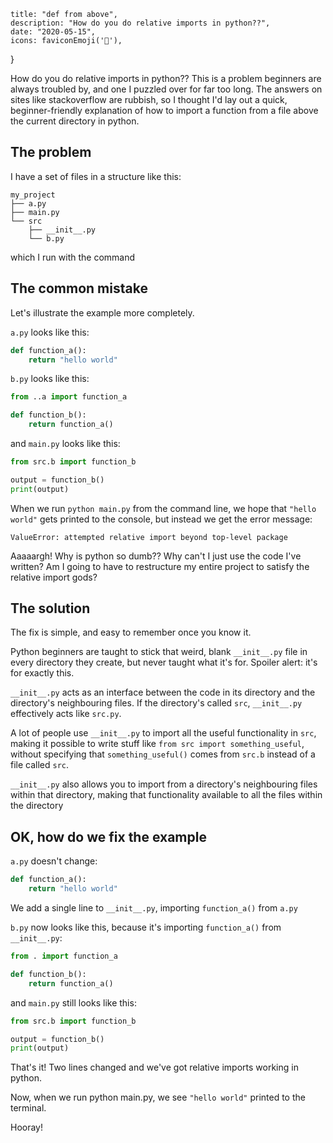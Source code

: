 
    title: "def from above",
    description: "How do you do relative imports in python??",
    date: "2020-05-15",
    icons: faviconEmoji('🐍'),
}

How do you do relative imports in python?? This is a problem beginners are always troubled by, and one I puzzled over for far too long. The answers on sites like stackoverflow are rubbish, so I thought I'd lay out a quick, beginner-friendly explanation of how to import a function from a file above the current directory in python.

## The problem

I have a set of files in a structure like this:

```
my_project
├── a.py
├── main.py
└── src
    ├── __init__.py
    └── b.py
```


which I run with the command

## The common mistake

Let's illustrate the example more completely.

`a.py` looks like this:

```python
def function_a():
    return "hello world"
```


`b.py` looks like this:

```python
from ..a import function_a

def function_b():
    return function_a()
```


and `main.py` looks like this:

```python
from src.b import function_b

output = function_b()
print(output)
```

When we run `python main.py` from the command line, we hope that `"hello world"` gets printed to the console, but instead we get the error message:

```
ValueError: attempted relative import beyond top-level package
```

Aaaaargh! Why is python so dumb?? Why can't I just use the code I've written? Am I going to have to restructure my entire project to satisfy the relative import gods?

## The solution

The fix is simple, and easy to remember once you know it.

Python beginners are taught to stick that weird, blank `__init__.py` file in every directory they create, but never taught what it's for. Spoiler alert: it's for exactly this.

`__init__.py` acts as an interface between the code in its directory and the directory's neighbouring files. If the directory's called `src`, `__init__.py` effectively acts like `src.py`.

A lot of people use `__init__.py` to import all the useful functionality in `src`, making it possible to write stuff like `from src import something_useful`, without specifying that `something_useful()` comes from `src.b` instead of a file called `src`.

`__init__.py` also allows you to import from a directory's neighbouring files within that directory, making that functionality available to all the files within the directory

## OK, how do we fix the example

`a.py` doesn't change:

```python
def function_a():
    return "hello world"
```


We add a single line to `__init__.py`, importing `function_a()` from `a.py`

`b.py` now looks like this, because it's importing `function_a()` from `__init__.py`:

```python
from . import function_a

def function_b():
    return function_a()
```


and `main.py` still looks like this:

```python
from src.b import function_b

output = function_b()
print(output)
```


That's it! Two lines changed and we've got relative imports working in python.

Now, when we run python main.py, we see `"hello world"` printed to the terminal.

Hooray!
